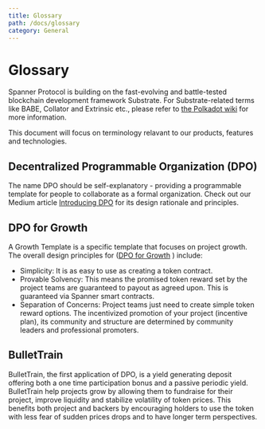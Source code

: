 ```yaml
---
title: Glossary
path: /docs/glossary
category: General
---
```


# Glossary

Spanner Protocol is building on the fast-evolving and battle-tested blockchain development framework Substrate. For Substrate-related terms like BABE, Collator and Extrinsic etc., please refer to [the Polkadot wiki](https://wiki.polkadot.network/docs/en/glossary) for more information. 

This document will focus on terminology relavant to our products, features and technologies.

## Decentralized Programmable Organization (DPO)

The name DPO should be self-explanatory - providing a programmable template for people to collaborate as a formal organization. Check out our Medium article [Introducing DPO](https://spannerprotocol.medium.com/introducing-dpo-e4ca0730e1c) for its design rationale and principles.

## DPO for Growth

A Growth Template is a specific template that focuses on project growth. The overall design principles for ([DPO for Growth](https://spannerprotocol.medium.com/growth-template-1-growthbox-and-dpo-518bab21ea4d) ) include:

-   Simplicity: It is as easy to use as creating a token contract.
-   Provable Solvency: This means the promised token reward set by the project teams are guaranteed to payout as agreed upon. This is guaranteed via Spanner smart contracts.
-   Separation of Concerns: Project teams just need to create simple token reward options. The incentivized promotion of your project (incentive plan), its community and structure are determined by community leaders and professional promoters.

## BulletTrain

BulletTrain, the first application of DPO, is a yield generating deposit offering both a one time participation bonus and a passive periodic yield. BulletTrain help projects grow by allowing them to fundraise for their project, improve liquidity and stabilize volatility of token prices. This benefits both project and backers by encouraging holders to use the token with less fear of sudden prices drops and to have longer term perspectives.
